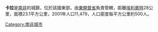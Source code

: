 '''卡拉'''是[[南非|南非]]的城鎮，位於該國東部，由[[東開普省|東開普省]]負責管轄，距離[[埃利奧特_(東開普省)|埃利奧特]]28公里，面積23.1平方公里，2001年人口11,479，人口密度每平方公里約500人。

{{SouthAfrica-geo-stub}}
[[Category:南非城市|Category:南非城市]]